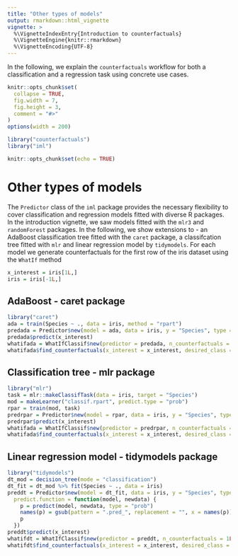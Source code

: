 ```yaml
---
title: "Other types of models"
output: rmarkdown::html_vignette
vignette: >
  %\VignetteIndexEntry{Introduction to counterfactuals}
  %\VignetteEngine{knitr::rmarkdown}
  %\VignetteEncoding{UTF-8}
---
```


In the following, we explain the `counterfactuals` workflow for both a classification and a regression task using
concrete use cases.

```r
knitr::opts_chunk$set(
  collapse = TRUE,
  fig.width = 7,
  fig.height = 3,
  comment = "#>"
)
options(width = 200)
```

```r
library("counterfactuals")
library("iml")
```


```r
knitr::opts_chunk$set(echo = TRUE)
```

# Other types of models

The `Predictor` class of the `iml` package provides the necessary flexibility 
to cover classification and regression models fitted with diverse R packages. 
In the introduction vignette, we saw models fitted with the `mlr3` and `randomForest` packages.
In the following, we show extensions to - an AdaBoost classification tree fitted with 
the `caret` package, a classifcation tree fitted with `mlr` and linear regression model 
by `tidymodels`. 
For each model we generate counterfactuals for the first row of the iris dataset 
using the `WhatIf` method 

```r
x_interest = iris[1L,]
iris = iris[-1L,]
```


## AdaBoost - caret package
```r
library("caret")
ada = train(Species ~ ., data = iris, method = "rpart")
predada = Predictor$new(model = ada, data = iris, y = "Species", type = "prob")
predada$predict(x_interest)
whatifada = WhatIfClassif$new(predictor = predada, n_counterfactuals = 1L)
whatifada$find_counterfactuals(x_interest = x_interest, desired_class = "versicolor", desired_prob = c(.5, 1))
```

## Classification tree - mlr package 
```r
library("mlr")
task = mlr::makeClassifTask(data = iris, target = "Species")
mod = makeLearner("classif.rpart", predict.type = "prob")
rpar = train(mod, task)
predrpar = Predictor$new(model = rpar, data = iris, y = "Species", type = "prob")
predrpar$predict(x_interest)
whatifada = WhatIfClassif$new(predictor = predrpar, n_counterfactuals = 1L)
whatifada$find_counterfactuals(x_interest = x_interest, desired_class = "versicolor", desired_prob = c(.5, 1))
```


## Linear regression model - tidymodels package
```r
library("tidymodels")
dt_mod = decision_tree(mode = "classification")
dt_fit = dt_mod %>% fit(Species ~ ., data = iris)
preddt = Predictor$new(model = dt_fit, data = iris, y = "Species", type = "prob", 
  predict.function = function(model, newdata) {
    p = predict(model, newdata, type = "prob")
    names(p) = gsub(pattern = ".pred_", replacement = "", x = names(p))
    p
  })
preddt$predict(x_interest)
whatifdt = WhatIfClassif$new(predictor = preddt, n_counterfactuals = 1L)
whatifdt$find_counterfactuals(x_interest = x_interest, desired_class = "versicolor", desired_prob = c(.5, 1))
```

